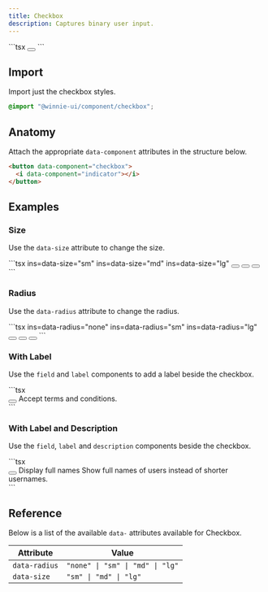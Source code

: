 ```yaml
---
title: Checkbox
description: Captures binary user input.
---
```




<Demo>
  <Checkbox client:load />
  <Fragment slot="footer">
    ```tsx
    <button data-component="checkbox">
      <i data-component="indicator" class="check"></i>
    </button>
    ```
  </Fragment>
</Demo>

## Import

Import just the checkbox styles.

```css
@import "@winnie-ui/component/checkbox";
```

## Anatomy

Attach the appropriate `data-component` attributes in the structure below.

```html
<button data-component="checkbox">
  <i data-component="indicator"></i>
</button>
```

## Examples

### Size

Use the `data-size` attribute to change the size.

<Demo>
  <div class="row">
    <Checkbox client:load data-size="sm" />
    <Checkbox client:load data-size="md" />
    <Checkbox client:load data-size="lg" />
  </div>
  <Fragment slot="footer">
    ```tsx ins=data-size="sm" ins=data-size="md" ins=data-size="lg"
    <button data-component="checkbox" data-size="sm">
      <i data-component="indicator" class="check"></i>
    </button>
    <button data-component="checkbox" data-size="md">
      <i data-component="indicator" class="check"></i>
    </button>
    <button data-component="checkbox" data-size="lg">
      <i data-component="indicator" class="check"></i>
    </button>
    ```
  </Fragment>
</Demo>

### Radius

Use the `data-radius` attribute to change the radius.

<Demo>
  <div class="row">
    <Checkbox client:load data-radius="none" />
    <Checkbox client:load data-radius="sm" />
    <Checkbox client:load data-radius="lg" />
  </div>
  <Fragment slot="footer">
    ```tsx ins=data-radius="none" ins=data-radius="sm" ins=data-radius="lg"
    <button data-component="checkbox" data-radius="none">
      <i data-component="indicator" class="check"></i>
    </button>
    <button data-component="checkbox" data-radius="sm">
      <i data-component="indicator" class="check"></i>
    </button>
    <button data-component="checkbox" data-radius="lg">
      <i data-component="indicator" class="check"></i>
    </button>
    ```
  </Fragment>
</Demo>

### With Label

Use the `field` and `label` components to add a label beside the checkbox.

<Demo>
  <CheckboxWithLabel client:load />
  <Fragment slot="footer">
    ```tsx
    <div data-component="field">
      <button data-component="checkbox" data-radius="none">
        <i data-component="indicator" class="check"></i>
      </button>
      <label data-component="label">Accept terms and conditions.</label>
    </div>
    ```
  </Fragment>
</Demo>

### With Label and Description

Use the `field`, `label` and `description` components beside the checkbox.

<Demo>
  <CheckboxWithLabelAndDescription client:load />
  <Fragment slot="footer">
    ```tsx
    <div data-component="field">
      <button data-component="checkbox">
        <i data-component="indicator" class="check"></i>
      </button>
      <label data-component="label">Display full names</label>
      <span data-component="description">Show full names of users instead of shorter usernames.</span>
    </div>
    ```
  </Fragment>
</Demo>

## Reference

Below is a list of the available `data-` attributes available for Checkbox.

| Attribute     | Value                                       |
| ------------- | ------------------------------------------- |
| `data-radius` | `"none" \| "sm" \| "md" \| "lg"`            |
| `data-size`   | `"sm" \| "md" \| "lg"`                      |
